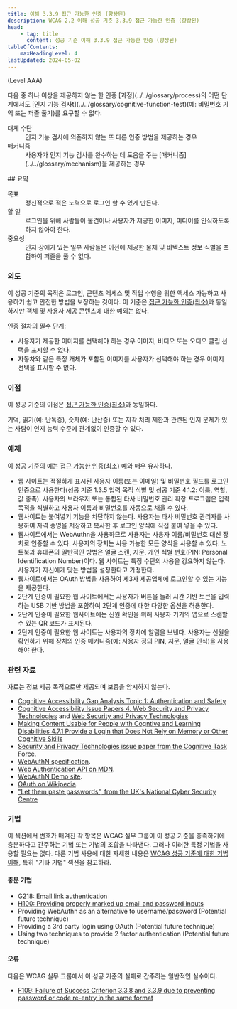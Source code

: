 ```yaml
---
title: 이해 3.3.9 접근 가능한 인증 (향상된)
description: WCAG 2.2 이해 성공 기준 3.3.9 접근 가능한 인증 (향상된)
head:
    - tag: title
      content: 성공 기준 이해 3.3.9 접근 가능한 인증 (향상된)
tableOfContents:
    maxHeadingLevel: 4
lastUpdated: 2024-05-02
---
```



(Level AAA)

<Card title="성공 기준(SC)">
다음 중 하나 이상을 제공하지 않는 한 인증 [과정](../../glossary/process)의 어떤 단계에서도 [인지 기능 검사t](../../glossary/cognitive-function-test)(예: 비밀번호 기억 또는 퍼즐 풀기)를 요구할 수 없다.

<dl>
    <dt>대체 수단</dt>
    <dd>인지 기능 검사에 의존하지 않는 또 다른 인증 방법을 제공하는 경우</dd>
    <dt>매커니즘</dt>
    <dd>사용자가 인지 기능 검사를 완수하는 데 도움을 주는 [매커니즘](../../glossary/mechanism)을 제공하는 경우</dd>
</dl>
</Card>
## 요약

<dl>
<dt>목표</dt>
<dd>정신적으로 적은 노력으로 로그인 할 수 있게 만든다.</dd>
<dt>할 일</dt>
<dd>로그인을 위해 사람들이 물건이나 사용자가 제공한 이미지, 미디어를 인식하도록 하지 않아야 한다.</dd>
<dt>중요성</dt>
<dd>인지 장애가 있는 일부 사람들은 이전에 제공한 물체 및 비텍스트 정보 식별을 포함하여 퍼즐을 풀 수 없다.</dd>
</dl>

### 의도

이 성공 기준의 목적은 로그인, 콘텐츠 액세스 및 작업 수행을 위한 액세스 가능하고 사용하기 쉽고 안전한 방법을 보장하는 것이다. 이 기준은 [접근 가능한 인증(최소)](accessible-authentication-minimum)과 동일하지만 객체 및 사용자 제공 콘텐츠에 대한 예외는 없다.

인증 절차의 필수 단계:

*   사용자가 제공한 이미지를 선택해야 하는 경우 이미지, 비디오 또는 오디오 클립 선택을 표시할 수 없다.
*   자동차와 같은 특정 개체가 포함된 이미지를 사용자가 선택해야 하는 경우 이미지 선택을 표시할 수 없다.

### 이점

이 성공 기준의 이점은 [접근 가능한 인증(최소)](accessible-authentication-minimum)과 동일하다.

기억, 읽기(예: 난독증), 숫자(예: 난산증) 또는 지각 처리 제한과 관련된 인지 문제가 있는 사람이 인지 능력 수준에 관계없이 인증할 수 있다.

### 예제

이 성공 기준의 예는 [접근 가능한 인증(최소)](accessible-authentication-minimum) 예와 매우 유사하다.

*   웹 사이트는 적절하게 표시된 사용자 이름(또는 이메일) 및 비밀번호 필드를 로그인 인증으로 사용한다(성공 기준 1.3.5 입력 목적 식별 및 성공 기준 4.1.2: 이름, 역할, 값 충족). 사용자의 브라우저 또는 통합된 타사 비밀번호 관리 확장 프로그램은 입력 목적을 식별하고 사용자 이름과 비밀번호를 자동으로 채울 수 있다.
*   웹사이트는 붙여넣기 기능을 차단하지 않는다. 사용자는 타사 비밀번호 관리자를 사용하여 자격 증명을 저장하고 복사한 후 로그인 양식에 직접 붙여 넣을 수 있다.
*   웹사이트에서는 WebAuthn을 사용하므로 사용자는 사용자 이름/비밀번호 대신 장치로 인증할 수 있다. 사용자의 장치는 사용 가능한 모든 양식을 사용할 수 있다. 노트북과 휴대폰의 일반적인 방법은 얼굴 스캔, 지문, 개인 식별 번호(PIN: Personal Identification Number)이다. 웹 사이트는 특정 수단의 사용을 강요하지 않는다. 사용자가 자신에게 맞는 방법을 설정한다고 가정한다.
*   웹사이트에서는 OAuth 방법을 사용하여 제3자 제공업체에 로그인할 수 있는 기능을 제공한다.
*   2단계 인증이 필요한 웹 사이트에서는 사용자가 버튼을 눌러 시간 기반 토큰을 입력하는 USB 기반 방법을 포함하여 2단계 인증에 대한 다양한 옵션을 허용한다.
*   2단계 인증이 필요한 웹사이트에는 신원 확인을 위해 사용자 기기의 앱으로 스캔할 수 있는 QR 코드가 표시된다.
*   2단계 인증이 필요한 웹 사이트는 사용자의 장치에 알림을 보낸다. 사용자는 신원을 확인하기 위해 장치의 인증 매커니즘(예: 사용자 정의 PIN, 지문, 얼굴 인식)을 사용해야 한다.

### 관련 자료

자료는 정보 제공 목적으로만 제공되며 보증을 암시하지 않는다.

*   [Cognitive Accessibility Gap Analysis Topic 1: Authentication and Safety](https://www.w3.org/TR/coga-gap-analysis/#table1)
*   [Cognitive Accessibility Issue Papers 4. Web Security and Privacy Technologies](https://w3c.github.io/coga/issue-papers/#web-security-and-privacy-technology) and [Web Security and Privacy Technologies](https://w3c.github.io/coga/issue-papers/privacy-security.html)
*   [Making Content Usable for People with Cogntive and Learning Disabilities 4.7.1 Provide a Login that Does Not Rely on Memory or Other Cognitive Skills](https://www.w3.org/TR/coga-usable/#provide-a-login-that-does-not-rely-on-memory-or-other-cognitive-skills-pattern)
*   [Security and Privacy Technologies issue paper from the Cognitive Task Force](https://rawgit.com/w3c/coga/master/issue-papers/privacy-security.html).
*   [WebAuthN specification](https://www.w3.org/TR/webauthn/).
*   [Web Authentication API on MDN](https://developer.mozilla.org/en-US/docs/Web/API/Web_Authentication_API).
*   [WebAuthN Demo site](https://webauthn.io/).
*   [OAuth on Wikipedia](https://en.wikipedia.org/wiki/OAuth).
*   ["Let them paste passwords", from the UK's National Cyber Security Centre](https://www.ncsc.gov.uk/blog-post/let-them-paste-passwords)

### 기법

이 섹션에서 번호가 매겨진 각 항목은 WCAG 실무 그룹이 이 성공 기준을 충족하기에 충분하다고 간주하는 기법 또는 기법의 조합을 나타낸다. 그러나 이러한 특정 기법을 사용할 필요는 없다. 다른 기법 사용에 대한 자세한 내용은 [WCAG 성공 기준에 대한 기법 이해](../understanding-techniques), 특히 "기타 기법" 섹션을 참고하라.

#### 충분 기법

*   [G218: Email link authentication](https://www.w3.org/WAI/WCAG22/Techniques/general/G218)
*   [H100: Providing properly marked up email and password inputs](https://www.w3.org/WAI/WCAG22/Techniques/html/H100)
*   Providing WebAuthn as an alternative to username/password (Potential future technique)
*   Providing a 3rd party login using OAuth (Potential future technique)
*   Using two techniques to provide 2 factor authentication (Potential future technique)

#### 오류

다음은 WCAG 실무 그룹에서 이 성공 기준의 실패로 간주하는 일반적인 실수이다.

*   [F109: Failure of Success Criterion 3.3.8 and 3.3.9 due to preventing password or code re-entry in the same format](https://www.w3.org/WAI/WCAG22/Techniques/failures/F109)

